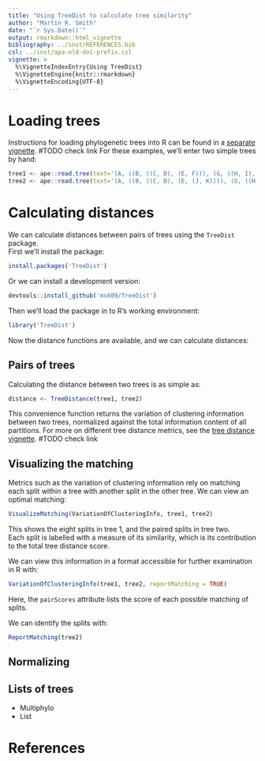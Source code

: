 ```yaml
---
title: "Using TreeDist to calculate tree similarity"
author: "Martin R. Smith"
date: "`r Sys.Date()`"
output: rmarkdown::html_vignette
bibliography: ../inst/REFERENCES.bib
csl: ../inst/apa-old-doi-prefix.csl
vignette: >
  %\VignetteIndexEntry{Using TreeDist}
  %\VignetteEngine{knitr::rmarkdown}
  %\VignetteEncoding{UTF-8}
---
```


# Loading trees

Instructions for loading phylogenetic trees into R can be found in a [separate vignette](https://ms609.github.io/TreeSearch/TODO-TO-BE-CONFIRMED). #TODO check link
For these examples, we'll enter two simple trees by hand:

```r
tree1 <- ape::read.tree(text='(A, ((B, ((C, D), (E, F))), (G, ((H, I), (J, K)))));')
tree2 <- ape::read.tree(text='(A, ((B, ((C, D), (E, (J, K)))), (G, ((H, I), F))));')
```

# Calculating distances

We can calculate distances between pairs of trees using the `TreeDist` package.  
First we'll install the package:

```r
install.packages('TreeDist')
```

Or we can install a development version:

```r 
devtools::install_github('ms609/TreeDist')
```

Then we'll load the package in to R's working environment:

```r
library('TreeDist')
```

Now the distance functions are available, and we can calculate distances:

## Pairs of trees

Calculating the distance between two trees is as simple as:

```r
distance <- TreeDistance(tree1, tree2)
```

This convenience function returns the variation of clustering information
between two trees, normalized against the total information content of all
partitions.  For more on different tree distance metrics, see the
[tree distance vignette](./tree-distances.html). #TODO check link

## Visualizing the matching

Metrics such as the variation of clustering information rely on matching
each split within a tree with another split in the other tree.  We can view an
optimal matching:

```r
VisualizeMatching(VariationOfClusteringInfo, tree1, tree2)
```

This shows the eight splits in tree 1, and the paired splits in tree two.  
Each split is labelled with a measure of its similarity, which is its contribution 
to the total tree distance score.

We can view this information in a format accessible for further examination in R with:

```r
VariationOfClusteringInfo(tree1, tree2, reportMatching = TRUE)
```

Here, the `pairScores` attribute lists the score of each possible matching of splits.

We can identify the splits with:

```r
ReportMatching(tree2)
```

## Normalizing


## Lists of trees
- Multiphylo
- List

# References
